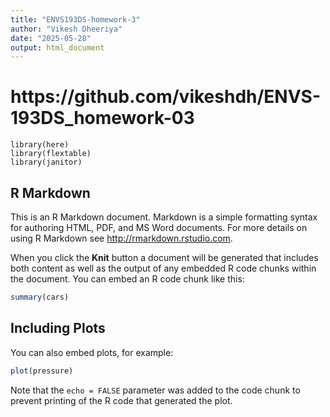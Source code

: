 ```yaml
---
title: "ENVS193DS-homework-3"
author: "Vikesh Dheeriya"
date: "2025-05-28"
output: html_document
---
```

# https://github.com/vikeshdh/ENVS-193DS_homework-03

```Reading

library(here)
library(flextable)
library(janitor)

```

## R Markdown

This is an R Markdown document. Markdown is a simple formatting syntax for authoring HTML, PDF, and MS Word documents. For more details on using R Markdown see <http://rmarkdown.rstudio.com>.

When you click the **Knit** button a document will be generated that includes both content as well as the output of any embedded R code chunks within the document. You can embed an R code chunk like this:

```r
summary(cars)
```

## Including Plots

You can also embed plots, for example:

```r
plot(pressure)
```

Note that the `echo = FALSE` parameter was added to the code chunk to prevent printing of the R code that generated the plot.
